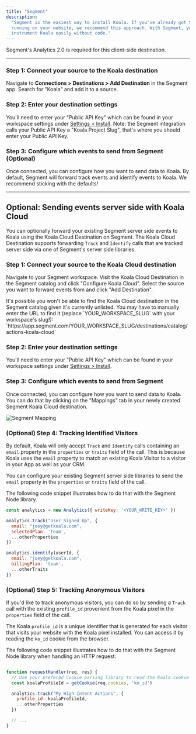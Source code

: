 ```yaml
---
title: "Segment"
description:
  "Segment is the easiest way to install Koala. If you've already got Segment
  running on your website, we recommend this approach. With Segment, you can
  instrument Koala easily without code."
---
```


<Note>
  Segment's Analytics 2.0 is required for this client-side destination.
</Note>

---

### Step 1: Connect your source to the Koala destination

Navigate to **Connections > Destinations > Add Destination** in the Segment app.
Search for "Koala" and add it to a source.

### Step 2: Enter your destination settings

You'll need to enter your "Public API Key" which can be found in your workspace settings under
[Settings > Install](https://app.getkoala.com/goto/settings/install). Note: the Segment integration calls your Public API Key a "Koala Project Slug", that's where you should enter your Public API Key.

### Step 3: Configure which events to send from Segment (Optional)

Once connected, you can configure how you want to send data to Koala. By
default, Segment will forward track events and identify events to Koala. We
recommend sticking with the defaults!

---

## Optional: Sending events server side with Koala Cloud

You can optionally forward your existing Segment server side events to Koala using the Koala Cloud Destination on Segment.
The Koala Cloud Destination supports forwarding `Track` and `Identify` calls that are tracked server side via one of Segment's server side libraries.

### Step 1: Connect your source to the Koala Cloud destination
Navigate to your Segment workspace. Visit the Koala Cloud Destination in the Segment catalog and click "Configure Koala Cloud".
Select the source you want to forward events from and click "Add Destination".

<Note>
  It's possible you won't be able to find the Koala Cloud destination in the Segment catalog given it's currently unlisted.
  You may have to manually enter the URL to find it (replace `YOUR_WORKSPACE_SLUG` with your workspace's slug!): `https://app.segment.com/YOUR_WORKSPACE_SLUG/destinations/catalog/actions-koala-cloud`
</Note>

### Step 2: Enter your destination settings
You'll need to enter your "Public API Key" which can be found in your workspace settings under
[Settings > Install](https://app.getkoala.com/goto/settings/install).

### Step 3: Configure which events to send from Segment
Once connected, you can configure how you want to send data to Koala. You can do that by clicking on the "Mappings" tab in your newly created Segment Koala Cloud destination.

![Segment Mapping](/images/segment-guides/mapping.png)

### (Optional) Step 4: Tracking Identified Visitors
By default, Koala will only accept `Track` and `Identify` calls containing an `email` property in the `properties` or `traits` field of the call.
This is because Koala uses the `email` property to match an existing Koala Visitor to a visitor in your App as well as your CRM.

You can configure your existing Segment server side libraries to send the `email` property in the `properties` or `traits` field of the call.

The following code snippet illustrates how to do that with the Segment Node library.

```js
const analytics = new Analytics({ writeKey: '<YOUR_WRITE_KEY>' })

analytics.track("User Signed Up", {
  email: "joey@getkoala.com",
  selectedPlan: 'team',
  ...otherProperties
})

analytics.identify(userId, {
  email: "joey@getkoala.com",
  billingPlan: 'team',
  ...otherTraits
})
```

### (Optional) Step 5: Tracking Anonymous Visitors
If you'd like to track anonymous visitors, you can do so by sending a `Track` call with the existing `profile_id` provenient from the Koala pixel in the `properties` field of the call.

The Koala `profile_id` is a unique identifier that is generated for each visitor that visits your website with the Koala pixel installed. You can access it by reading
the `ko_id` cookie from the browser.

The following code snippet illustrates how to do that with the Segment Node library when handling an HTTP request.

```js

function requestHandler(req, res) {
  // Use your prefered cookie parsing library to read the Koala cookie
  const koalaProfileId = getCookie(req.cookies, 'ko_id')

  analytics.track("My High Intent Actions", {
    profile_id: koalaProfileId,
    ...otherProperties
  })

  // ...
}
```
